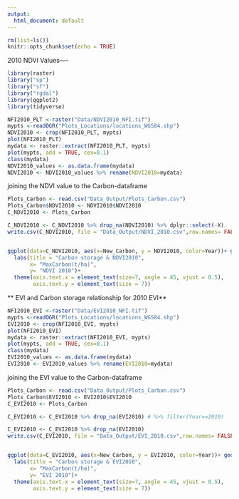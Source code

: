 ```yaml
---
output:
  html_document: default
---
```


```r
rm(list=ls())
knitr::opts_chunk$set(echo = TRUE)
```
2010 NDVI Values----

```r
library(raster)
library("sp")
library("sf")
library("rgdal")
library(ggplot2)
library(tidyverse)

```

```r
NFI2010_PLT <-raster("Data/NDVI2010_NFI.tif")
mypts <-readOGR("Plots_Locations/locations_WGS84.shp")
NDVI2010 <- crop(NFI2010_PLT, mypts)
plot(NFI2010_PLT)
mydata <- raster::extract(NFI2010_PLT, mypts)
plot(mypts, add = TRUE, cex=0.1)
class(mydata)
NDVI2010_values <- as.data.frame(mydata)
NDVI2010 <- NDVI2010_values %>% rename(NDVI2010=mydata)

```

joining the NDVI value to the Carbon-dataframe

```r
Plots_Carbon <- read.csv("Data_Output/Plots_Carbon.csv")
Plots_Carbon$NDVI2010 <- NDVI2010$NDVI2010
C_NDVI2010 <- Plots_Carbon

C_NDVI2010 <- C_NDVI2010 %>% drop_na(NDVI2010) %>% dplyr::select(-X)
write.csv(C_NDVI2010, file = "Data_Output/NDVI_2010.csv",row.names= FALSE)


ggplot(data=C_NDVI2010, aes(x=New_Carbon, y = NDVI2010, color=Year))+ geom_point()+
  labs(title = "Carbon storage & NDVI2010", 
       x= "MaxCarbon(t/ha)",
       y= "NDVI 2010")+
  theme(axis.text.x = element_text(size=7, angle = 45, vjust = 0.5),
        axis.text.y = element_text(size = 7))
```


** EVI and Carbon storage relationship for 2010 EVI**

```r
NFI2010_EVI <-raster("Data/EVI2010_NFI.tif")
mypts <-readOGR("Plots_Locations/locations_WGS84.shp")
EVI2010 <- crop(NFI2010_EVI, mypts)
plot(NFI2010_EVI)
mydata <- raster::extract(NFI2010_EVI, mypts)
plot(mypts, add = TRUE, cex=0.1)
class(mydata)
EVI2010_values <- as.data.frame(mydata)
EVI2010 <- EVI2010_values %>% rename(EVI2010=mydata)

```

joining the EVI value to the Carbon-dataframe

```r
Plots_Carbon <- read.csv("Data_Output/Plots_Carbon.csv")
Plots_Carbon$EVI2010 <- EVI2010$EVI2010
C_EVI2010 <- Plots_Carbon

C_EVI2010 <- C_EVI2010 %>% drop_na(EVI2010) # %>% filter(Year==2010)

C_EVI2010 <- C_EVI2010 %>% drop_na(EVI2010)
write.csv(C_EVI2010, file = "Data_Output/EVI_2010.csv",row.names= FALSE)


ggplot(data=C_EVI2010, aes(x=New_Carbon, y = EVI2010, color=Year))+ geom_point()+
  labs(title = "Carbon storage & EVI2010", 
       x= "MaxCarbon(t/ha)",
       y= "EVI 2010")+
  theme(axis.text.x = element_text(size=7, angle = 45, vjust = 0.5),
        axis.text.y = element_text(size = 7))
```